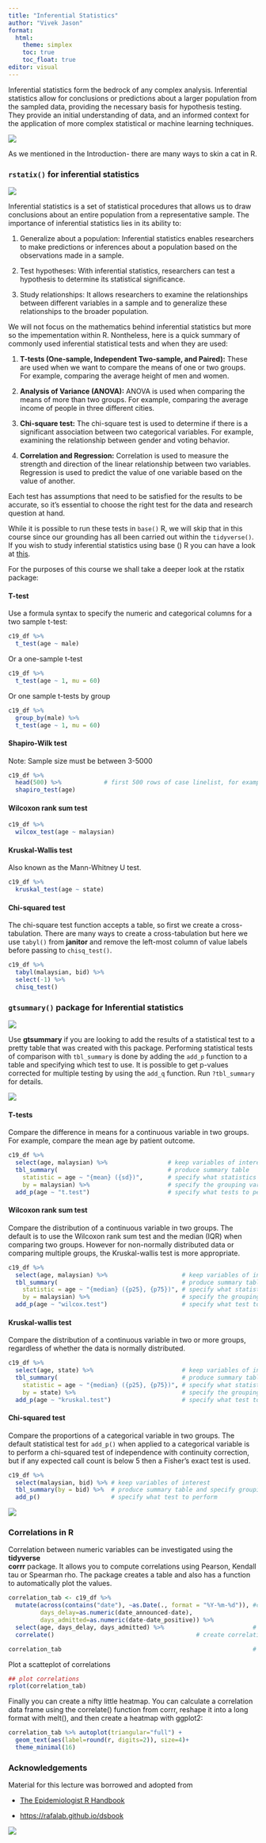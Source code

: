 ```yaml
---
title: "Inferential Statistics"
author: "Vivek Jason"
format: 
  html:
    theme: simplex
    toc: true
    toc_float: true
editor: visual
---
```


Inferential statistics form the bedrock of any complex analysis. Inferential statistics allow for conclusions or predictions about a larger population from the sampled data, providing the necessary basis for hypothesis testing. They provide an initial understanding of data, and an informed context for the application of more complex statistical or machine learning techniques.

![](/images/uncertainty.jpg){fig-align="center"}

As we mentioned in the Introduction- there are many ways to skin a cat in R.

### `rstatix()` for inferential statistics

![](/images/inferential-stats.png){fig-align="center"}

Inferential statistics is a set of statistical procedures that allows us to draw conclusions about an entire population from a representative sample. The importance of inferential statistics lies in its ability to:

1.  Generalize about a population: Inferential statistics enables researchers to make predictions or inferences about a population based on the observations made in a sample.

2.  Test hypotheses: With inferential statistics, researchers can test a hypothesis to determine its statistical significance.

3.  Study relationships: It allows researchers to examine the relationships between different variables in a sample and to generalize these relationships to the broader population.

We will not focus on the mathematics behind inferential statistics but more so the impementation within R. Nontheless, here is a quick summary of commonly used inferential statistical tests and when they are used:

1.  **T-tests (One-sample, Independent Two-sample, and Paired):** These are used when we want to compare the means of one or two groups. For example, comparing the average height of men and women.

2.  **Analysis of Variance (ANOVA):** ANOVA is used when comparing the means of more than two groups. For example, comparing the average income of people in three different cities.

3.  **Chi-square test:** The chi-square test is used to determine if there is a significant association between two categorical variables. For example, examining the relationship between gender and voting behavior.

4.  **Correlation and Regression:** Correlation is used to measure the strength and direction of the linear relationship between two variables. Regression is used to predict the value of one variable based on the value of another.

Each test has assumptions that need to be satisfied for the results to be accurate, so it's essential to choose the right test for the data and research question at hand.

While it is possible to run these tests in `base()` R, we will skip that in this course since our grounding has all been carried out within the `tidyverse()`. If you wish to study inferential statistics using base () R you can have a look at [this](https://ladal.edu.au/basicstatz.html#2_Selected_Parametric_tests).

For the purposes of this course we shall take a deeper look at the rstatix package:

#### **T-test**

Use a formula syntax to specify the numeric and categorical columns for a two sample t-test:

```r
c19_df %>% 
  t_test(age ~ male)
```

Or a one-sample t-test

```r
c19_df %>% 
  t_test(age ~ 1, mu = 60)
```

Or one sample t-tests by group

```r
c19_df %>% 
  group_by(male) %>% 
  t_test(age ~ 1, mu = 60)
```

#### Shapiro-Wilk test

Note: Sample size must be between 3-5000

```r
c19_df %>% 
  head(500) %>%            # first 500 rows of case linelist, for example only
  shapiro_test(age)
```

#### **Wilcoxon rank sum test**

```r
c19_df %>% 
  wilcox_test(age ~ malaysian)
```

#### **Kruskal-Wallis test**

Also known as the Mann-Whitney U test.

```r
c19_df %>% 
  kruskal_test(age ~ state)
```

#### **Chi-squared test**

The chi-square test function accepts a table, so first we create a cross-tabulation. There are many ways to create a cross-tabulation but here we use `tabyl()` from **janitor** and remove the left-most column of value labels before passing to `chisq_test()`.

```r
c19_df %>% 
  tabyl(malaysian, bid) %>% 
  select(-1) %>% 
  chisq_test()
```

### **`gtsummary()` package for Inferential statistics**

![](/images/bombing_data.png)

Use **gtsummary** if you are looking to add the results of a statistical test to a pretty table that was created with this package. Performing statistical tests of comparison with `tbl_summary` is done by adding the `add_p` function to a table and specifying which test to use. It is possible to get p-values corrected for multiple testing by using the `add_q` function. Run `?tbl_summary` for details.

![](/images/excited.gif){fig-align="center"}

#### **T-tests**

Compare the difference in means for a continuous variable in two groups. For example, compare the mean age by patient outcome.

```r
c19_df %>% 
  select(age, malaysian) %>%                 # keep variables of interest
  tbl_summary(                               # produce summary table
    statistic = age ~ "{mean} ({sd})",       # specify what statistics to show
    by = malaysian) %>%                      # specify the grouping variable
  add_p(age ~ "t.test")                      # specify what tests to perform
```

#### **Wilcoxon rank sum test**

Compare the distribution of a continuous variable in two groups. The default is to use the Wilcoxon rank sum test and the median (IQR) when comparing two groups. However for non-normally distributed data or comparing multiple groups, the Kruskal-wallis test is more appropriate.

```r
c19_df %>% 
  select(age, malaysian) %>%                     # keep variables of interest
  tbl_summary(                                   # produce summary table
    statistic = age ~ "{median} ({p25}, {p75})", # specify what statistic to show (this is default so could remove)
    by = malaysian) %>%                          # specify the grouping variable
  add_p(age ~ "wilcox.test")                     # specify what test to perform (default so could leave brackets empty)
```

#### **Kruskal-wallis test**

Compare the distribution of a continuous variable in two or more groups, regardless of whether the data is normally distributed.

```r
c19_df %>% 
  select(age, state) %>%                         # keep variables of interest
  tbl_summary(                                   # produce summary table
    statistic = age ~ "{median} ({p25}, {p75})", # specify what statistic to show (default, so could remove)
    by = state) %>%                              # specify the grouping variable
  add_p(age ~ "kruskal.test")                    # specify what test to perform
```

#### **Chi-squared test**

Compare the proportions of a categorical variable in two groups. The default statistical test for `add_p()` when applied to a categorical variable is to perform a chi-squared test of independence with continuity correction, but if any expected call count is below 5 then a Fisher's exact test is used.

```r
c19_df %>% 
  select(malaysian, bid) %>% # keep variables of interest
  tbl_summary(by = bid) %>%  # produce summary table and specify grouping variable
  add_p()                    # specify what test to perform
```

![](/images/p-value.png){fig-align="center"}

### Correlations in R

Correlation between numeric variables can be investigated using the **tidyverse**\
**corrr** package. It allows you to compute correlations using Pearson, Kendall tau or Spearman rho. The package creates a table and also has a function to automatically plot the values.

```r
correlation_tab <- c19_df %>%
  mutate(across(contains("date"), ~as.Date(., format = "%Y-%m-%d")), #change character to dates\ fromat
         days_delay=as.numeric(date_announced-date),
         days_admitted=as.numeric(date-date_positive)) %>%
  select(age, days_delay, days_admitted) %>%                         # keep only columns of interest
  correlate()                                        # create correlation table (using default pearson)

correlation_tab                                                      # print
```

Plot a scatteplot of correlations

```r
## plot correlations 
rplot(correlation_tab)
```

Finally you can create a nifty little heatmap. You can calculate a correlation data frame using the correlate() function from corrr, reshape it into a long format with melt(), and then create a heatmap with ggplot2:

```r
correlation_tab %>% autoplot(triangular="full") +
  geom_text(aes(label=round(r, digits=2)), size=4)+
  theme_minimal(16)
```

### Acknowledgements

Material for this lecture was borrowed and adopted from

-   [The Epidemiologist R Handbook](https://epirhandbook.com/en/index.html)

-   <https://rafalab.github.io/dsbook>

![](/images/images.jpeg)

### 
